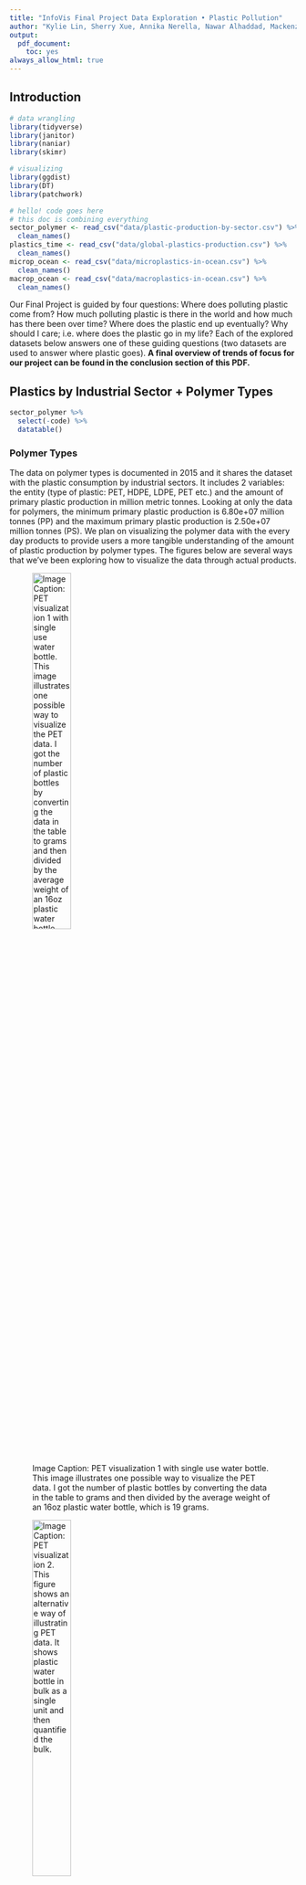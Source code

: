 ```yaml
---
title: "InfoVis Final Project Data Exploration • Plastic Pollution"
author: "Kylie Lin, Sherry Xue, Annika Nerella, Nawar Alhaddad, Mackenzie Wood"
output:
  pdf_document:
    toc: yes
always_allow_html: true
---
```


## Introduction

```r
# data wrangling
library(tidyverse)
library(janitor)
library(naniar)
library(skimr)

# visualizing
library(ggdist)
library(DT)
library(patchwork)

```


```r
# hello! code goes here
# this doc is combining everything
sector_polymer <- read_csv("data/plastic-production-by-sector.csv") %>% 
  clean_names()
plastics_time <- read_csv("data/global-plastics-production.csv") %>% 
  clean_names()
microp_ocean <- read_csv("data/microplastics-in-ocean.csv") %>% 
  clean_names()
macrop_ocean <- read_csv("data/macroplastics-in-ocean.csv") %>% 
  clean_names()

```

Our Final Project is guided by four questions: Where does polluting plastic come from? How much polluting plastic is there in the world and how much has there been over time? Where does the plastic end up eventually? Why should I care; i.e. where does the plastic go in my life? Each of the explored datasets below answers one of these guiding questions (two datasets are used to answer where plastic goes). **A final overview of trends of focus for our project can be found in the conclusion section of this PDF.**

## Plastics by Industrial Sector + Polymer Types

```r
sector_polymer %>% 
  select(-code) %>% 
  datatable()
```

### Polymer Types

The data on polymer types is documented in 2015 and it shares the dataset with the plastic consumption by industrial sectors. It includes 2 variables: the entity (type of plastic: PET, HDPE, LDPE, PET etc.) and the amount of primary plastic production in million metric tonnes. Looking at only the data for polymers, the minimum primary plastic production is 6.80e+07 million tonnes (PP) and the maximum primary plastic production is 2.50e+07 million tonnes (PS). We plan on visualizing the polymer data with the every day products to provide users a more tangible understanding of the amount of plastic production by polymer types. The figures below are several ways that we've been exploring how to visualize the data through actual products.


![Image Caption: PET visualization 1 with single use water bottle. This image illustrates one possible way to visualize the PET data. I got the number of plastic bottles by converting the data in the table to grams and then divided by the average weight of an 16oz plastic water bottle, which is 19 grams.](Images/PET.png){width=40%}

![Image Caption: PET visualization 2. This figure shows an alternative way of illustrating PET data. It shows plastic water bottle in bulk as a single unit and then quantified the bulk.](Images/PET_alt.png){width=40%}

![Image Caption: PP visualization with reusable plastic containers. This figure explores visualizing PP polymer data in reusable containers.](Images/PP.png){width=40%}

![Image Caption: HDPE visualization with milk jar.](Images/HDPE.png){width=40%}

![Image Caption: LDPE visualization with plastic trash bags.](Images/LDPE.png){width=40%}

*Note:* the visualization didn’t take into account of the complexity of the production process as data on the exact number of plastic polymer used in plastic product production process isn’t publicly available. Therefore, the visualization a rough estimate of the translation using the weight of plastic product (ex. Single- use plastic water bottle etc.) but didn’t take into account for the other materials (ex. Oil and water) used in production. 

For next steps, we plan to explore ways to visualize the data even more using metaphors such as the distance from earth to moon or the size of a continent to describe the numbers associated with each plastic product. 

```r
skim_without_charts(sector_polymer)
```


```r
tibble(
  Missingness = "No Missingness",
  `Industry/Polymer Type Count` = 19,
  Year = "Only 2015",
 `Production Range` = str_c(min(sector_polymer$primary_plastic_production_million_tonnes), " to ", max(sector_polymer$primary_plastic_production_million_tonnes))
) %>% 
  datatable()
```

### Industrial Sectors

![Image Caption: Plastic Production by Sector](Images/Plastic Production by Sector Exploration.png){width=50%}

## Production Over Time

```r
#Load .csv files for relevant datafiles. 
plastics_type <- read_csv("data/global-plastics-production.csv") %>% 
  clean_names()
population_by_time <- read_csv("data/WPP2019_TotalPopulationBySex.csv")%>% 
  clean_names()
waste2010 <- read_csv("data/plastic-waste-generation-total.csv") %>% 
  clean_names()
```

**Summary of Datasets**

``` r
#Summarize datasets.
summary(plastics_type)
summary(population_by_time)
summary(waste2010)

```

``` r
#Look at top of datasets for adjusting naming convention. 
head(plastics_type) %>% 
  datatable()
head(population_by_time) %>% 
  datatable()
head(waste2010) %>% 
  datatable()

```

```r
#Merge datasets. 

typevspop <- merge(plastics_type, population_by_time, by.x=c("entity", "year"), by.y= c("location", "time"))

waste_bycountry2010 <- merge(waste2010, population_by_time, by.x=c("entity", "year"), by.y= c("location", "time"))

#Generate pctfemale and pctmale. 
waste_bycountry2010$pctfemale <- waste_bycountry2010$pop_female/waste_bycountry2010$pop_total
waste_bycountry2010$pctmale <- waste_bycountry2010$pop_male/waste_bycountry2010$pop_total

typevspop$pctmale <- typevspop$pop_male/typevspop$pop_total
typevspop$pctfemale <- typevspop$pop_female/typevspop$pop_total

```

**Running Regressions on Data**

```r
#Run regressions. 

totpop.lm <- lm(formula = plastic_waste_generation_tonnes_total ~ pop_total, data=waste_bycountry2010)
gender.lm <- lm(formula = plastic_waste_generation_tonnes_total ~ pop_male + pop_female, data=waste_bycountry2010)
density.lm <- lm(formula = plastic_waste_generation_tonnes_total ~ pop_density, data=waste_bycountry2010)
summary(totpop.lm)
summary(gender.lm)
summary(density.lm)
```

```r
#Export final .csv files. 
write.csv(typevspop, "year_vs_population_plastic.csv")
write.csv(waste_bycountry2010, "waste_vs_country_2010.csv")
```

```r
# Lineplot of total plastics production over time.
ggplot(plastics_time, aes(year, global_plastics_production_million_tonnes)) + 
  geom_line() +
  labs(title= "Plastic Production by Year", x= "Year", y=" Plastic Production (in tonnes)") +
  scale_x_continuous(n.breaks=10)
```

![Image Caption: 2010 Worldmap by Plastic Production (population-standardized)](Images/worldmap 2010.png){width=40%}

![Image Caption: Time-Based Scatterplot of Population Density vs. Total Plastic Production.](Images/pop growth.png){width=40%}

![Image Caption: Ordered Bar Chart of Countries (with nonmissing data) colored by relative population density. ](Images/pop density vs. total plastic.png){width=40%}

I used the Global Plastics Production over Time and the 2010 Plastic Production by Country datasets from Our World in Data in conjunction with 1950-2020 population breakdowns from the UN's data archive. I wanted to investigate the plastic waste:population ratio by country in 2010, as well as for the world at large from 1950 to the present I merged these datasets together and recreated a simple lineplot showing the exponential growth of world plastic production in the last few decades. I also regressed few basic population indicators on plastic production. 

Interesting trends:

* plastic waste production far outpaces population growth, particularly in recent years. 
* though total population showed a significant association with total plastic production in 2010 (which makes a lot of sense) it was surprising that the countries with the densest populations weren't necessarily the ones with the highest total plastic production. For example: India has one of the world's biggest populations but was ranked lower than Germany, Spain, and Nigeria in Total Plastic Production in 2010. I'd like to use the UN population data (which breaks countries up by development status) to investigate this finding more. The final point I intend to convey with my part of the visualization is that plastic production has grown relatively independently of raw population growth, in the sense that it is not just the world's most populous countries contributing the most to global plastic production. 

## Micro and Macroplastic Pollution in the Ocean

Both the Micro and Macroplastics Datasets are stored with the same organization. There are three categories of data: Plastic Pollution up until 2050 if emissions continue to increase at the projected rate, pollution until 2050 if the emission rate levels to the 2020 rate by 2050, and pollution until 2050 if the emissions rate levels off stop in 2020. Scroll below to see information about the data and our analyses.

### Macroplastics

```r
tibble(
  `Entity` = "3 Types: Emissions Growth, Consistency, and Stop from 2020",
   Missingness = "No Missingness",
  `Number of Observations` = 303,
  Year = str_c(min(macrop_ocean$year), " to ", max(macrop_ocean$year)),
 `Plastic Count Range` = str_c(0, " to ", 3971900)
) %>% 
  datatable()
```

```r
ggplot(macrop_ocean, aes(year,
                         accumulated_ocean_plastic_macroplastics_0_5cm,
                         color = entity)) + 
  geom_line() +
  theme_ggdist() +
  labs(
    title = "Macroplastics in Ocean",
    x = "Year",
    y = "Macroplastics (>0.5cm)",
    color = "Entity"
  )
```


### Microplastics

```r
tibble(
  `Entity` = "3 Types: Emissions Growth, Consistency, and Stop from 2020",
   Missingness = "No Missingness",
  `Number of Observations` = 303,
  Year = str_c(min(microp_ocean$year), " to ", max(microp_ocean$year)),
 `Plastic Count Range` = str_c(0, " to ", 2652700)
) %>% 
  datatable()

```

![Image Caption: Microplastics](Images/Microplastics.jpg){width=50%}

### Macro and Microplastics Comparisons

![Image Caption: Micro vs. Macro](Images/MACRO:MICRO.jpg){width=50%}

![Image Caption: Micro and Macro](Images/MICRO:MACRO_Entity.jpg){width=50%}

In comparing Micro and Macroplastics, we discovered that there are currently more Macroplastics polluting the ocean than Microplastics. Interestingly, if plastic emissions were to stop in 2020, the number of Macroplastics is projected to drop significantly to be less than the number of Microplastics by 2050.

After generating the graphs above we reached several conclusions. Overall, for both Macro and Microplastics, the current rate of emissions is projected to lead to exponential growth in the amount of plastic pollution in the ocean. This growth is projected to curb that growth if emissions level to their 2020 levels by 2050, but the only real way to decrease the amount of ocean plastics is if emissions stop completely.

## Conclusion

Notable features we have the option to visualize are as follows:

* Translations between polymer types to more commonly understood metrics for consumers. Polymer type waste of all kinds has increased over time.
* Plastic waste production far outpaces population growth, particularly in recent years. 
* Countries with the densest populations weren't necessarily the ones with the highest total plastic production.
* Micro and Macroplastic levels in the ocean are growing at an exponential rate, and will continue to do so if pollution levels both remain at their current level and continue to grow as projected.

## Link to Github Repo
Proof that we did in fact write the code to present this data :-) Although many of the graphs are simply images dropped in from Tableau.

[https://github.com/kylierlin/Infovis_FP](https://github.com/kylierlin/Infovis_FP){target="_blank"}

